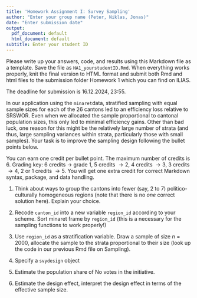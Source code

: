 ---
title: 'Homework Assignment I: Survey Sampling'
author: "Enter your group name (Peter, Niklas, Jonas)"
date: "Enter submission date"
output:
  pdf_document: default
  html_document: default
subtitle: Enter your student ID
---

Please write up your answers, code, and results using this Markdown file as a template. Save the file as `HA1_yourstudentID.Rmd`. When everything works properly, knit the final version to HTML format and submit both Rmd and html files to the submission folder Homework 1 which you can find on ILIAS. 

The deadline for submission is 16.12.2024, 23:55.

In our application using the `minaret`data, stratified sampling with equal sample sizes for each of the 26 cantons led to an efficiency loss relative to SRSWOR. Even when we allocated the sample proportional to cantonal population sizes, this only led to minimal efficiency gains. Other than bad luck, one reason for this might be the relatively large number of strata (and thus, large sampling variances within strata, particularly those with small samples). Your task is to improve the sampling design following the bullet points below.

You can earn one credit per bullet point. The maximum number of credits is 6. Grading key: 6 credits $\rightarrow$ grade 1, 5 credits $\rightarrow 2$, 4 credits $\rightarrow 3$, 3 credits $\rightarrow 4$, 2 or 1 credits $\rightarrow 5$. You will get one extra credit for correct Markdown syntax, package, and data handling. 

1. Think about ways to group the cantons into fewer (say, 2 to 7) politico-culturally homogeneous regions (note that there is no *one* correct solution here). Explain your choice.

2. Recode `canton_id` into a new variable `region_id` according to your scheme. Sort minaret frame by `region_id` (this is a necessary for the sampling functions to work properly!)

3. Use `region_id` as a stratification variable. Draw a sample of size $n=2000$, allocate the sample to the strata proportional to their size (look up the code in our previous Rmd file on Sampling).

4. Specify a `svydesign` object

5. Estimate the population share of No votes in the initiative.

6. Estimate the design effect, interpret the design effect in terms of the effective sample size.